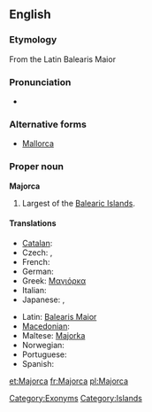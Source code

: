 ==English==
{{wikipedia}}

===Etymology===
From the Latin Balearis Maior

===Pronunciation===
* {{IPA|/məˈjɔɹ.kə/}}

===Alternative forms===
* [[Mallorca]]

===Proper noun===
'''Majorca'''

# Largest of the [[Balearic Islands]].

====Translations====
{{trans-top|island}}
* [[Catalan]]: {{t|ca|Mallorca|f}}
* Czech: {{t-|cs|Mallorca|f}},  {{t|cs|Malorka|f}}
* French: {{t+|fr|Majorque}}
* German: {{t+|de|Mallorca|n}}
* Greek: [[Μαγιόρκα]]
* Italian: {{t-|it|Maiorca|f}}
* Japanese: {{t-|ja|マジョルカ島|tr=majorukatō}}, {{t-|ja|マリョルカ島|tr=maryorukatō}}
{{trans-mid}}
* Latin: [[Balearis Maior]]
* [[Macedonian]]: {{t|mk|Мајорка|f|tr=Majórka}}
* Maltese: [[Majorka]]
* Norwegian: {{t-|no|Mallorca}}
* Portuguese: {{t-|pt|Maiorca}}
* Spanish: {{t+|es|Mallorca|f}}
{{trans-bottom}}

[[Category:Exonyms]]
[[Category:Islands]]

[[et:Majorca]]
[[fr:Majorca]]
[[pl:Majorca]]